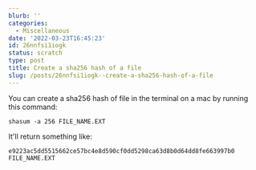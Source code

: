 ```yaml
---
blurb: ''
categories:
  - Miscellaneous
date: '2022-03-23T16:45:23'
id: 26nnfsi1iogk
status: scratch
type: post
title: Create a sha256 hash of a file
slug: /posts/26nnfsi1iogk--create-a-sha256-hash-of-a-file
---
```


You can create a sha256 hash of file in the terminal on a mac by running this command:

```
shasum -a 256 FILE_NAME.EXT
```

It'll return something like:

```
e9223ac5dd5515662ce57bc4e8d590cf0dd5298ca63d8b0d64dd8fe663997b0  FILE_NAME.EXT
```




